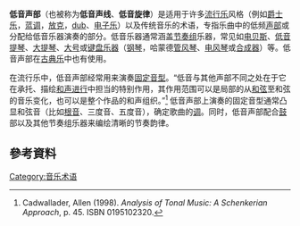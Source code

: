 '''低音声部'''（也被称为'''低音声线'''、'''低音旋律'''）是适用于许多[[流行乐|流行乐]]风格（例如[[爵士乐|爵士乐]]，[[蓝调|蓝调]]，[[放克|放克]]，[[搭乐|dub]]、[[电子乐|电子乐]]）以及传统音乐的术语，专指乐曲中的低频[[声部|声部]]或分配给低音乐器演奏的部分。低音乐器通常涵盖[[节奏组_(音乐)|节奏组]]乐器，常见如[[电贝斯|电贝斯]]、[[低音提琴|低音提琴]]、[[大提琴|大提琴]]、[[大号|大号]]或[[键盘乐器|键盘乐器]]（[[钢琴|钢琴]]，哈蒙德[[管风琴|管风琴]]、[[电风琴|电风琴]]或[[合成器|合成器]]）等。低音声部在[[古典乐|古典乐]]中也有使用。

在流行乐中，低音声部经常用来演奏[[固定音型|固定音型]]。“低音与其他声部不同之处在于它在承托、描绘[[和声|和声进行]]中担当的特别作用，其作用范围可以是局部的从[[和弦|和弦]]至和弦的音乐变化，也可以是整个作品的和声组织。”<ref>Cadwallader, Allen (1998). ''Analysis of Tonal Music: A Schenkerian Approach'', p. 45. ISBN 0195102320.</ref> 低音声部上演奏的固定音型通常凸显和弦音（比如[[根音|根音]]、三度音、五度音），确定歌曲的[[调|调]]。同时，低音声部配合[[爵士鼓|鼓]]部以及其他节奏组乐器来编绘清晰的节奏韵律。

==參考資料==
{{reflist}}

[[Category:音乐术语|Category:音乐术语]]